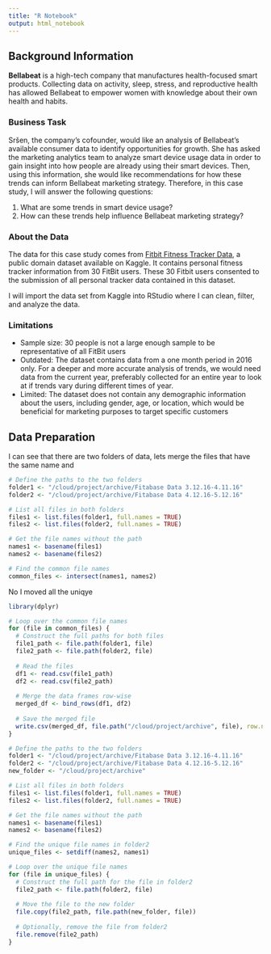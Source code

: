 ```yaml
---
title: "R Notebook"
output: html_notebook
---
```


## Background Information

**Bellabeat** is a high-tech company that manufactures health-focused smart products. Collecting data on activity, sleep, stress, and reproductive health has allowed Bellabeat to empower women with knowledge about their own health and habits.

### Business Task

Sršen, the company’s cofounder, would like an analysis of Bellabeat’s available consumer data to identify opportunities for growth. She has asked the marketing analytics team to analyze smart device usage data in order to gain insight into how people are already using their smart devices. Then, using this information, she would like recommendations for how these trends can inform Bellabeat marketing strategy. Therefore, in this case study, I will answer the following questions:

1.  What are some trends in smart device usage?
2.  How can these trends help influence Bellabeat marketing strategy?

### About the Data

The data for this case study comes from [Fitbit Fitness Tracker Data](https://www.kaggle.com/datasets/arashnic/fitbit), a public domain dataset available on Kaggle. It contains personal fitness tracker information from 30 FitBit users. These 30 Fitbit users consented to the submission of all personal tracker data contained in this dataset.

I will import the data set from Kaggle into RStudio where I can clean, filter, and analyze the data.

### Limitations

-   Sample size: 30 people is not a large enough sample to be representative of all FitBit users
-   Outdated: The dataset contains data from a one month period in 2016 only. For a deeper and more accurate analysis of trends, we would need data from the current year, preferably collected for an entire year to look at if trends vary during different times of year.
-   Limited: The dataset does not contain any demographic information about the users, including gender, age, or location, which would be beneficial for marketing purposes to target specific customers

## Data Preparation

I can see that there are two folders of data, lets merge the files that have the same name and

```r
# Define the paths to the two folders
folder1 <- "/cloud/project/archive/Fitabase Data 3.12.16-4.11.16"
folder2 <- "/cloud/project/archive/Fitabase Data 4.12.16-5.12.16"

# List all files in both folders
files1 <- list.files(folder1, full.names = TRUE)
files2 <- list.files(folder2, full.names = TRUE)

# Get the file names without the path
names1 <- basename(files1)
names2 <- basename(files2)

# Find the common file names
common_files <- intersect(names1, names2)

```

No I moved all the uniqye

```r
library(dplyr)

# Loop over the common file names
for (file in common_files) {
  # Construct the full paths for both files
  file1_path <- file.path(folder1, file)
  file2_path <- file.path(folder2, file)
  
  # Read the files
  df1 <- read.csv(file1_path)
  df2 <- read.csv(file2_path)
  
  # Merge the data frames row-wise
  merged_df <- bind_rows(df1, df2)
  
  # Save the merged file
  write.csv(merged_df, file.path("/cloud/project/archive", file), row.names = FALSE)
}
```

```r
# Define the paths to the two folders
folder1 <- "/cloud/project/archive/Fitabase Data 3.12.16-4.11.16"
folder2 <- "/cloud/project/archive/Fitabase Data 4.12.16-5.12.16"
new_folder <- "/cloud/project/archive"

# List all files in both folders
files1 <- list.files(folder1, full.names = TRUE)
files2 <- list.files(folder2, full.names = TRUE)

# Get the file names without the path
names1 <- basename(files1)
names2 <- basename(files2)

# Find the unique file names in folder2
unique_files <- setdiff(names2, names1)

# Loop over the unique file names
for (file in unique_files) {
  # Construct the full path for the file in folder2
  file2_path <- file.path(folder2, file)
  
  # Move the file to the new folder
  file.copy(file2_path, file.path(new_folder, file))
  
  # Optionally, remove the file from folder2
  file.remove(file2_path)
}
```